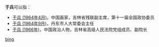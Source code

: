 '''于兵'''可以指：
* [[于兵_(1964年4月)|于兵 (1964年4月)]]，中国画家，吉林省残联副主席，第十一届全国政协委员
* [[于兵_(1964年9月)|于兵 (1964年9月)]]，丹东市人大常委会主任
* [[于兵_(1966年)|于兵 (1966年)]]，中国政治人物，吉林省高级人民法院党组成员、副院长

{{disambig}}

[[Category:二字于姓人名消歧义|bing]]
